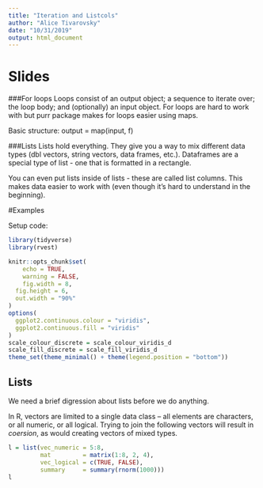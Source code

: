 ```yaml
---
title: "Iteration and Listcols"
author: "Alice Tivarovsky"
date: "10/31/2019"
output: html_document
---
```



# Slides

###For loops 
Loops consist of an output object; a sequence to iterate over; the loop body; and (optionally) an input object. For loops are hard to work with but purr package makes for loops easier using maps. 

Basic structure: output = map(input, f)


###Lists
Lists hold everything. They give you a way to mix different data types (dbl vectors, string vectors, data frames, etc.). Dataframes are a special type of list - one that is formatted in a rectangle. 

You can even put lists inside of lists - these are called list columns. This makes data easier to work with (even though it's hard to understand in the beginning). 


#Examples 

Setup code: 
```r
library(tidyverse)
library(rvest)

knitr::opts_chunk$set(
	echo = TRUE,
	warning = FALSE,
	fig.width = 8, 
  fig.height = 6,
  out.width = "90%"
)
options(
  ggplot2.continuous.colour = "viridis",
  ggplot2.continuous.fill = "viridis"
)
scale_colour_discrete = scale_colour_viridis_d
scale_fill_discrete = scale_fill_viridis_d
theme_set(theme_minimal() + theme(legend.position = "bottom"))
```

## Lists
We need a brief digression about lists before we do anything.

In R, vectors are limited to a single data class – all elements are characters, or all numeric, or all logical. Trying to join the following vectors will result in _coersion_, as would creating vectors of mixed types.

```r
l = list(vec_numeric = 5:8,
         mat         = matrix(1:8, 2, 4),
         vec_logical = c(TRUE, FALSE),
         summary     = summary(rnorm(1000)))
l
```


 